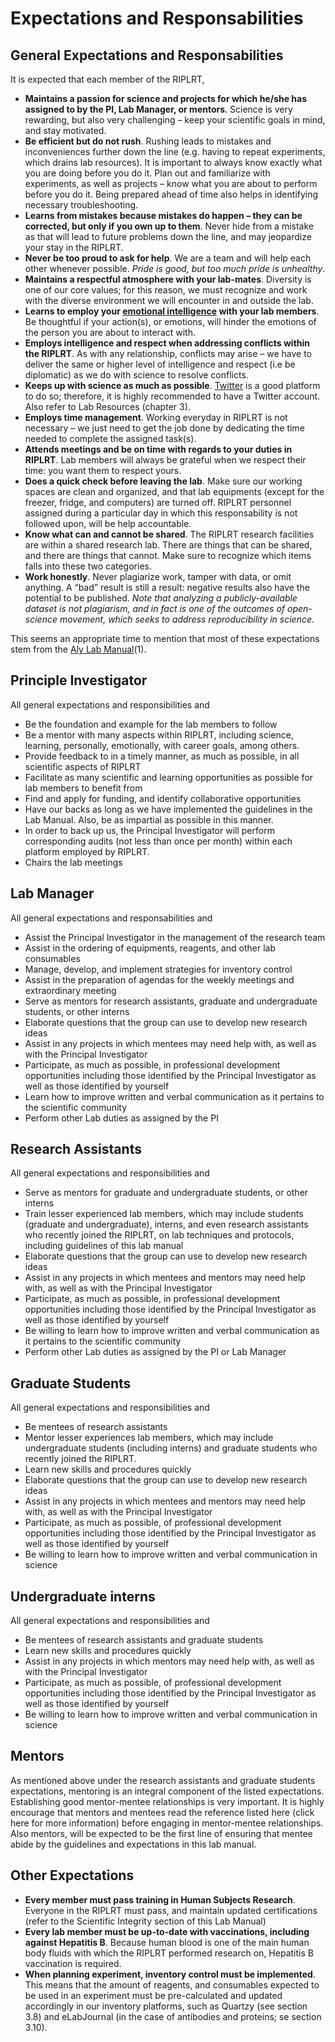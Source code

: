 # Expectations and Responsabilities 

## General Expectations and Responsabilities 
It is expected that each member of the RIPLRT,  

- **Maintains a passion for science and projects for which he/she has assigned to by the PI, Lab Manager, or mentors**. Science is very rewarding, but also very challenging -- keep your scientific goals in mind, and stay motivated.
- **Be efficient but do not rush**. Rushing leads to mistakes and inconveniences further down the line (e.g. having to repeat experiments, which drains lab resources). It is important to always know exactly what you are doing before you do it. Plan out and familiarize with experiments, as well as projects -- know what you are about to perform before you do it. Being prepared ahead of time also helps in identifying necessary troubleshooting.
- **Learns from mistakes because mistakes do happen -- they can be corrected, but only if you own up to them**. Never hide from a mistake as that will lead to future problems down the line, and may jeopardize your stay in the RIPLRT.
- **Never be too proud to ask for help**. We are a team and will help each other whenever possible. *Pride is good, but too much pride is unhealthy*.
- **Maintains a respectful atmosphere with your lab-mates**. Diversity is one of our core values; for this reason, we must recognize and work with the diverse environment we will encounter in and outside the lab. 
- **Learns to employ your [emotional intelligence](https://en.wikipedia.org/wiki/Emotional_intelligence) with your lab members**. Be thoughtful if your action(s), or emotions, will hinder the emotions of the person you are about to interact with. 
- **Employs intelligence and respect when addressing conflicts within the RIPLRT**. As with any relationship, conflicts may arise -- we have to deliver the same or higher level of intelligence and respect (i.e be diplomatic) as we do with science to resolve conflicts. 
- **Keeps up with science as much as possible**. [Twitter](https://lternet.edu/twitter-for-scientists/) is a good platform to do so; therefore, it is highly recommended to have a Twitter account. Also refer to Lab Resources (chapter 3). 
- **Employs time management**. Working everyday in RIPLRT is not necessary -- we just need to get the job done by dedicating the time needed to complete the assigned task(s).
- **Attends meetings and be on time with regards to your duties in RIPLRT**. Lab members will always be grateful when we respect their time: you want them to respect yours. 
- **Does a quick check before leaving the lab**. Make sure our working spaces are clean and organized, and that lab equipments (except for the freezer, fridge, and computers) are turned off. RIPLRT personnel assigned during a particular day in which this responsability is not followed upon, will be help accountable. 
- **Know what can and cannot be shared**. The RIPLRT research facilities are within a shared research lab. There are things that can be shared, and there are things that cannot. Make sure to recognize which items falls into these two categories. 
- **Work honestly**. Never plagiarize work, tamper with data, or omit anything. A “bad” result is still a result: negative results also have the potential to be published. *Note that analyzing a publicly-available dataset is not plagiarism, and in fact is one of the outcomes of open-science movement, which seeks to address reproducibility in science.*

This seems an appropriate time to mention that most of these expectations stem from the [Aly Lab Manual](https://github.com/alylab/labmanual)(1).  

## Principle Investigator
All general expectations and responsibilities and 

- Be the foundation and example for the lab members to follow
- Be a mentor with many aspects within RIPLRT, including science, learning, personally, emotionally, with career goals, among others. 
- Provide feedback to in a timely manner, as much as possible, in all scientific aspects of RIPLRT
- Facilitate as many scientific and learning opportunities as possible for lab members to benefit from 
- Find and apply for funding, and identify collaborative opportunities 
- Have our backs as long as we have implemented the guidelines in the Lab Manual. Also, be as impartial as possible in this manner. 
- In order to back up us, the Principal Investigator will perform corresponding audits (not less than once per month) within each platform employed by RIPLRT.
- Chairs the lab meetings

## Lab Manager
All general expectations and responsabilities and

- Assist the Principal Investigator in the management of the research team
- Assist in the ordering of equipments, reagents, and other lab consumables
- Manage, develop, and implement strategies for inventory control
- Assist in the preparation of agendas for the weekly meetings and extraordinary meeting
- Serve as mentors for research assistants, graduate and undergraduate students, or other interns
- Elaborate questions that the group can use to develop new research ideas
- Assist in any projects in which mentees may need help with, as well as with the Principal Investigator
- Participate, as much as possible, in professional development opportunities including those identified by the Principal Investigator as well as those identified by yourself
- Learn how to improve written and verbal communication as it pertains to the scientific community
- Perform other Lab duties as assigned by the PI

## Research Assistants
All general expectations and responsibilities and 

- Serve as mentors for graduate and undergraduate students, or other interns
- Train lesser experienced lab members, which may include students (graduate and undergraduate), interns, and even research assistants who recently joined the RIPLRT, on lab techniques and protocols, including guidelines of this lab manual
- Elaborate questions that the group can use to develop new research ideas
- Assist in any projects in which mentees and mentors may need help with, as well as with the Principal Investigator
- Participate, as much as possible, in professional development opportunities including those identified by the Principal Investigator as well as those identified by yourself
- Be willing to learn how to improve written and verbal communication as it pertains to the scientific community
- Perform other Lab duties as assigned by the PI or Lab Manager

## Graduate Students
All general expectations and responsibilities and 

- Be mentees of research assistants 
- Mentor lesser experiences lab members, which may include undergraduate students (including interns) and graduate students who recently joined the RIPLRT.
- Learn new skills and procedures quickly
- Elaborate questions that the group can use to develop new research ideas
- Assist in any projects in which mentees and mentors may need help with, as well as with the Principal Investigator
- Participate, as much as possible, of professional development opportunities including those identified by the Principal Investigator as well as those identified by yourself
- Be willing to learn how to improve written and verbal communication in science

## Undergraduate interns
All general expectations and responsibilities and 

- Be mentees of research assistants and graduate students 
- Learn new skills and procedures quickly
- Assist in any projects in which mentors may need help with, as well as with the Principal Investigator
- Participate, as much as possible, of professional development opportunities including those identified by the Principal Investigator as well as those identified by yourself
- Be willing to learn how to improve written and verbal communication in science

## Mentors
As mentioned above under the research assistants and graduate students expectations, mentoring is an  integral component of the listed expectations. Establishing good mentor-mentee relationships is very important. It is highly encourage that mentors and mentees read the reference listed here (click here for more information) before engaging in mentor-mentee relationships. Also mentors, will be expected to be the first line of ensuring that mentee abide by the guidelines and expectations in this lab manual.

## Other Expectations
- **Every member must pass training in Human Subjects Research**. Everyone in the RIPLRT must pass, and maintain updated certifications (refer to the Scientific Integrity section of this Lab Manual)
- **Every lab member must be up-to-date with vaccinations, including against Hepatitis B**. Because human blood is one of the main human body fluids with which the RIPLRT performed research on, Hepatitis B vaccination is required.
- **When planning experiment, inventory control must be implemented**. This means that the amount of reagents, and consumables expected to be used in an experiment must be pre-calculated and updated accordingly in our inventory platforms, such as Quartzy (see section 3.8) and eLabJournal (in the case of antibodies and proteins; se section 3.10).
